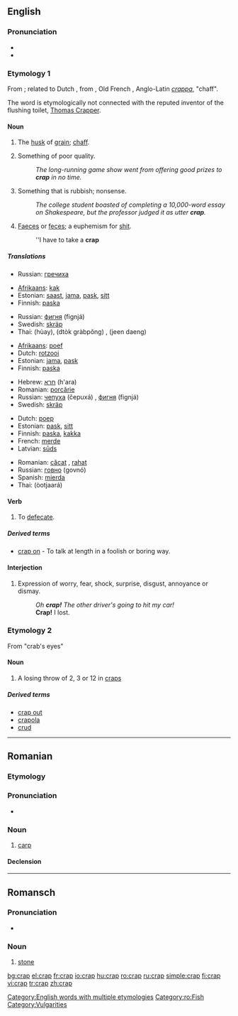 ==English==

===Pronunciation===
* {{IPA|/kræp/}}
* {{rhymes|æp}}

===Etymology 1===
{{rft}}
From {{etyl|enm}}; related to Dutch {{term|krappe|lang=nl}}, from {{term|krappen|lang=nl}}, Old French {{term|crappe|lang=fro}}, Anglo-Latin ''[[crappa]]'', "chaff".

The word is etymologically not connected with the reputed inventor of the flushing toilet, [[w:Thomas Crapper|Thomas Crapper]].

====Noun====
{{en-noun}}

# {{obsolete}} The [[husk]] of [[grain]]; [[chaff]].
# {{slang}} Something of poor quality.
#: ''The long-running game show went from offering good prizes to '''crap''' in no time.''
# {{slang|vulgar}} Something that is rubbish; nonsense.
#: ''The college student boasted of completing a 10,000-word essay on Shakespeare, but the professor judged it as utter '''crap'''.''
# {{slang|vulgar}} [[faeces|Faeces]] or [[feces]]; a euphemism for [[shit]].
#: ''I have to take a '''crap'''

=====Translations=====
{{trans-top|husk of grain}}
* Russian: [[гречиха]]
{{trans-mid}}
{{trans-bottom}}

{{trans-top|something of poor quality}}
* [[Afrikaans]]: [[kak]]
* Estonian: [[saast]], [[jama]], [[pask]], [[sitt]]
* Finnish: [[paska]]
{{trans-mid}}
* Russian: [[фигня]] (fignjá) {{f}}
* Swedish: [[skräp]] {{n}}
* Thai: {{Thai|[[ห่วย]]}} (hùay), {{Thai|[[ตกกระป๋อง]]}} (dtòk gràbpŏng) , {{Thai|[[จีนแดง]]}} (jeen daeng)
{{trans-bottom}}

{{trans-top|nonsense}}
* [[Afrikaans]]: [[poef]]
* Dutch: [[rotzooi]]
* Estonian: [[jama]], [[pask]]
* Finnish: [[paska]]
{{trans-mid}}
* Hebrew: [[חרא]] (h'ara)
* Romanian: [[porcărie]]
* Russian: [[чепуха]] (čepuxá) {{f}}, [[фигня]] (fignjá) {{f}}
* Swedish: [[skräp]] {{n}}
{{trans-bottom}}

{{trans-top|excrement}}
* Dutch: [[poep]]
* Estonian: [[pask]], [[sitt]]
* Finnish: [[paska]], [[kakka]]
* French: [[merde]] {{f}}
* Latvian: [[sūds]] {{m}}
{{trans-mid}}
* Romanian: [[căcat]] {{m}}, [[rahat]] {{m}}
* Russian: [[говно]] (govnó) {{n}}
* Spanish: [[mierda]] {{f}}
* Thai: {{Thai|[[อุจจาระ]]}} (òotjaará)
{{trans-bottom}}

====Verb====
{{en-verb|crap|p|ing}}

# {{slang}} To [[defecate]].

=====Derived terms=====
* [[crap on]] - {{qualifier|UK}} To talk at length in a foolish or boring way.

====Interjection====
{{en-interjection}}

# {{slang}} Expression of worry, fear, shock, surprise, disgust, annoyance or dismay.
#: ''Oh '''crap!''' The other driver's going to hit my car!''
#: '''Crap!''' I lost.

===Etymology 2===
From "crab's eyes"

====Noun====
{{en-noun}}

# A losing throw of 2, 3 or 12 in [[craps]]

=====Derived terms=====
* [[crap out]]
* [[crapola]]
* [[crud]]

[[Category:English words with multiple etymologies]]

----

==Romanian==

===Etymology===
{{etyl|bg|ro}} {{term|крап|sc=Cyrl|lang=bg}}

===Pronunciation===
* {{IPA|[krap]|lang=ro}}

===Noun===
{{ro-noun|gend=m|pl=crapi}}

# [[carp]]

====Declension====
{{ro-noun-m}}

[[Category:ro:Fish]]

----

==Romansch==

===Pronunciation===
* {{IPA|[krap]|lang=rm}}

===Noun===
{{rm-noun|m}}

# [[stone]]

[[Category:Vulgarities]]

[[bg:crap]]
[[el:crap]]
[[fr:crap]]
[[io:crap]]
[[hu:crap]]
[[ro:crap]]
[[ru:crap]]
[[simple:crap]]
[[fi:crap]]
[[vi:crap]]
[[tr:crap]]
[[zh:crap]]